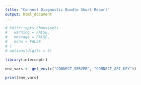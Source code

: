 ```yaml
---
title: "Connect Diagnostic Bundle Short Report"
output: html_document
---
```



```r
# knitr::opts_chunk$set(
#   warning = FALSE,
#   message = FALSE,
#   echo = FALSE
# )
# options(digits = 3)
```

```r
library(interceptr)

env_vars <- get_env(c("CONNECT_SERVER", "CONNECT_API_KEY"))

print(env_vars)
```
